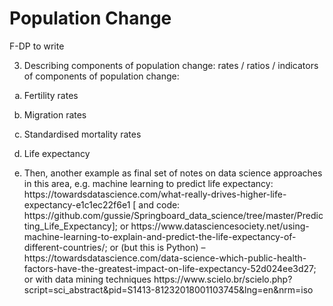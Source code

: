 # Population Change

F-DP to write

3.	Describing components of population change: rates / ratios / indicators of components of population change:
a.	Fertility rates
b.	Migration rates
c.	Standardised mortality rates 
d.	Life expectancy

i.	Then, another example as final set of notes on data science approaches in this area, e.g. machine learning to predict life expectancy: https://towardsdatascience.com/what-really-drives-higher-life-expectancy-e1c1ec22f6e1 [ and code: https://github.com/gussie/Springboard_data_science/tree/master/Predicting_Life_Expectancy]; or https://www.datasciencesociety.net/using-machine-learning-to-explain-and-predict-the-life-expectancy-of-different-countries/; or (but this is Python) – https://towardsdatascience.com/data-science-which-public-health-factors-have-the-greatest-impact-on-life-expectancy-52d024ee3d27; or with data mining techniques https://www.scielo.br/scielo.php?script=sci_abstract&pid=S1413-81232018001103745&lng=en&nrm=iso
